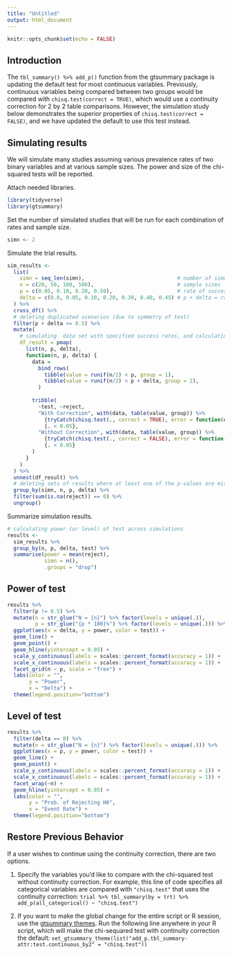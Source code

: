 ```yaml
---
title: "Untitled"
output: html_document
---
```


```r
knitr::opts_chunk$set(echo = FALSE)
```

## Introduction

The `tbl_summary() %>% add_p()` function from the gtsummary package is updating the default test for most continuous variables.
Previously, continuous variables being compared between two groups would be compared with `chisq.test(correct = TRUE)`, which would use a continuity correction for 2 by 2 table comparisons.
However, the simulation study below demonstrates the superior properties of `chisq.test(correct = FALSE)`, and we have updated the default to use this test instead.

## Simulating results

We will simulate many studies assuming various prevalence rates of two binary variables and at various sample sizes.
The power and size of the chi-squared tests will be reported.

Attach needed libraries.

```r
library(tidyverse)
library(gtsummary)
```

Set the number of simulated studies that will be run for each combination of rates and sample size.

```r
simn <- 2
```

Simulate the trial results.

```r
sim_results <-
  list(
    simn = seq_len(simn),                              # number of simulations per scenario
    n = c(20, 50, 100, 500),                           # sample sizes
    p = c(0.05, 0.10, 0.20, 0.50),                     # rate of success in group 1
    delta = c(0.0, 0.05, 0.10, 0.20, 0.30, 0.40, 0.45) # p + delta = rate of success in group 2
  ) %>%
  cross_df() %>%
  # deleting duplicated scenarios (due to symmetry of test)
  filter(p + delta <= 0.5) %>%
  mutate(
    # simulating  data set with specified success rates, and calculating p-values
    df_result = pmap(
      list(n, p, delta),
      function(n, p, delta) {
        data = 
          bind_rows(
            tibble(value = runif(n/2) < p, group = 1),
            tibble(value = runif(n/2) < p + delta, group = 2),
          )
        
        tribble(
          ~test, ~reject, 
          "With Correction", with(data, table(value, group)) %>% 
            {tryCatch(chisq.test(., correct = TRUE), error = function(e) NA)$p.value} %>% 
            {. < 0.05},
          "Without Correction", with(data, table(value, group)) %>% 
            {tryCatch(chisq.test(., correct = FALSE), error = function(e) NA)$p.value} %>% 
            {. < 0.05}
        )
      }
    )
  ) %>%
  unnest(df_result) %>% 
  # deleting sets of results where at least one of the p-values are missing
  group_by(simn, n, p, delta) %>% 
  filter(sum(is.na(reject)) == 0) %>%
  ungroup()
```

Summarize simulation results.

```r
# calculating power (or level) of test across simulations
results <- 
  sim_results %>%
  group_by(n, p, delta, test) %>%
  summarise(power = mean(reject),
            simn = n(),
            .groups = "drop") 
```

## Power of test

```r
results %>%
  filter(p != 0.5) %>%
  mutate(n = str_glue("N = {n}") %>% factor(levels = unique(.)), 
         p = str_glue("{p * 100}%") %>% factor(levels = unique(.))) %>%
  ggplot(aes(x = delta, y = power, color = test)) +
  geom_line() +
  geom_point() +
  geom_hline(yintercept = 0.05) +
  scale_y_continuous(labels = scales::percent_format(accuracy = 1)) +
  scale_x_continuous(labels = scales::percent_format(accuracy = 1)) +
  facet_grid(n ~ p, scale = "free") +
  labs(color = "",
       y = "Power",
       x = "Delta") +
  theme(legend.position="bottom")
```

## Level of test

```r
results %>%
  filter(delta == 0) %>%
  mutate(n = str_glue("N = {n}") %>% factor(levels = unique(.))) %>%
  ggplot(aes(x = p, y = power, color = test)) +
  geom_line() +
  geom_point() +
  scale_y_continuous(labels = scales::percent_format(accuracy = 1)) +
  scale_x_continuous(labels = scales::percent_format(accuracy = 1)) +
  facet_wrap(~n) +
  geom_hline(yintercept = 0.05) +
  labs(color = "",
       y = "Prob. of Rejecting H0",
       x = "Event Rate") +
  theme(legend.position="bottom")
```

## Restore Previous Behavior

If a user wishes to continue using the continuity correction, there are two options.

1. Specify the variables you'd like to compare with the chi-squared test without continuity correction. For example, this line of code specifies all categorical variables are compared with `"chisq.test"` that uses the continuity correction: `trial %>% tbl_summary(by = trt) %>% add_p(all_categorical() ~ "chisq.test")`

1. If you want to make the global change for the entire script or R session, use the  [gtsummary themes](http://www.danieldsjoberg.com/gtsummary/articles/themes.html). Run the following line anywhere in your R script, which will make the chi-sequared test with continuity correction the default: `set_gtsummary_theme(list("add_p.tbl_summary-attr:test.continuous_by2" = "chisq.test"))`